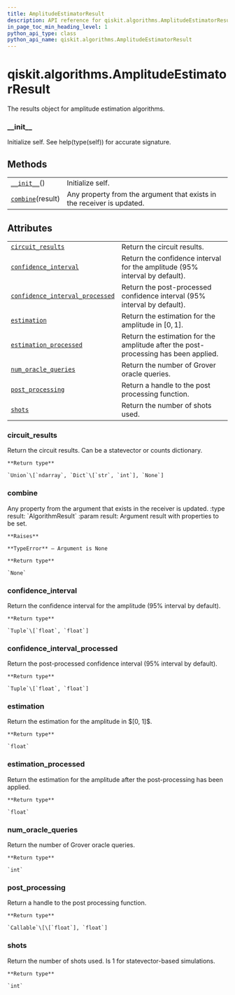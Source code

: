 ```yaml
---
title: AmplitudeEstimatorResult
description: API reference for qiskit.algorithms.AmplitudeEstimatorResult
in_page_toc_min_heading_level: 1
python_api_type: class
python_api_name: qiskit.algorithms.AmplitudeEstimatorResult
---
```


# qiskit.algorithms.AmplitudeEstimatorResult

<Class id="qiskit.algorithms.AmplitudeEstimatorResult" github="https://github.com/qiskit/qiskit/tree/stable/0.18/qiskit/algorithms/amplitude_estimators/amplitude_estimator.py" signature="AmplitudeEstimatorResult">
  The results object for amplitude estimation algorithms.

  ### \_\_init\_\_

  <Function id="qiskit.algorithms.AmplitudeEstimatorResult.__init__" name="__init__" signature="__init__()">
    Initialize self. See help(type(self)) for accurate signature.
  </Function>

  ## Methods

  |                                                                                                                               |                                                                        |
  | ----------------------------------------------------------------------------------------------------------------------------- | ---------------------------------------------------------------------- |
  | [`__init__`](#qiskit.algorithms.AmplitudeEstimatorResult.__init__ "qiskit.algorithms.AmplitudeEstimatorResult.__init__")()    | Initialize self.                                                       |
  | [`combine`](#qiskit.algorithms.AmplitudeEstimatorResult.combine "qiskit.algorithms.AmplitudeEstimatorResult.combine")(result) | Any property from the argument that exists in the receiver is updated. |

  ## Attributes

  |                                                                                                                                                                                         |                                                                                     |
  | --------------------------------------------------------------------------------------------------------------------------------------------------------------------------------------- | ----------------------------------------------------------------------------------- |
  | [`circuit_results`](#qiskit.algorithms.AmplitudeEstimatorResult.circuit_results "qiskit.algorithms.AmplitudeEstimatorResult.circuit_results")                                           | Return the circuit results.                                                         |
  | [`confidence_interval`](#qiskit.algorithms.AmplitudeEstimatorResult.confidence_interval "qiskit.algorithms.AmplitudeEstimatorResult.confidence_interval")                               | Return the confidence interval for the amplitude (95% interval by default).         |
  | [`confidence_interval_processed`](#qiskit.algorithms.AmplitudeEstimatorResult.confidence_interval_processed "qiskit.algorithms.AmplitudeEstimatorResult.confidence_interval_processed") | Return the post-processed confidence interval (95% interval by default).            |
  | [`estimation`](#qiskit.algorithms.AmplitudeEstimatorResult.estimation "qiskit.algorithms.AmplitudeEstimatorResult.estimation")                                                          | Return the estimation for the amplitude in $[0, 1]$.                                |
  | [`estimation_processed`](#qiskit.algorithms.AmplitudeEstimatorResult.estimation_processed "qiskit.algorithms.AmplitudeEstimatorResult.estimation_processed")                            | Return the estimation for the amplitude after the post-processing has been applied. |
  | [`num_oracle_queries`](#qiskit.algorithms.AmplitudeEstimatorResult.num_oracle_queries "qiskit.algorithms.AmplitudeEstimatorResult.num_oracle_queries")                                  | Return the number of Grover oracle queries.                                         |
  | [`post_processing`](#qiskit.algorithms.AmplitudeEstimatorResult.post_processing "qiskit.algorithms.AmplitudeEstimatorResult.post_processing")                                           | Return a handle to the post processing function.                                    |
  | [`shots`](#qiskit.algorithms.AmplitudeEstimatorResult.shots "qiskit.algorithms.AmplitudeEstimatorResult.shots")                                                                         | Return the number of shots used.                                                    |

  ### circuit\_results

  <Function id="qiskit.algorithms.AmplitudeEstimatorResult.circuit_results" name="circuit_results" signature="property circuit_results">
    Return the circuit results. Can be a statevector or counts dictionary.

    **Return type**

    `Union`\[`ndarray`, `Dict`\[`str`, `int`], `None`]
  </Function>

  ### combine

  <Function id="qiskit.algorithms.AmplitudeEstimatorResult.combine" name="combine" signature="combine(result)">
    Any property from the argument that exists in the receiver is updated. :type result: `AlgorithmResult` :param result: Argument result with properties to be set.

    **Raises**

    **TypeError** – Argument is None

    **Return type**

    `None`
  </Function>

  ### confidence\_interval

  <Function id="qiskit.algorithms.AmplitudeEstimatorResult.confidence_interval" name="confidence_interval" signature="property confidence_interval">
    Return the confidence interval for the amplitude (95% interval by default).

    **Return type**

    `Tuple`\[`float`, `float`]
  </Function>

  ### confidence\_interval\_processed

  <Function id="qiskit.algorithms.AmplitudeEstimatorResult.confidence_interval_processed" name="confidence_interval_processed" signature="property confidence_interval_processed">
    Return the post-processed confidence interval (95% interval by default).

    **Return type**

    `Tuple`\[`float`, `float`]
  </Function>

  ### estimation

  <Function id="qiskit.algorithms.AmplitudeEstimatorResult.estimation" name="estimation" signature="property estimation">
    Return the estimation for the amplitude in $[0, 1]$.

    **Return type**

    `float`
  </Function>

  ### estimation\_processed

  <Function id="qiskit.algorithms.AmplitudeEstimatorResult.estimation_processed" name="estimation_processed" signature="property estimation_processed">
    Return the estimation for the amplitude after the post-processing has been applied.

    **Return type**

    `float`
  </Function>

  ### num\_oracle\_queries

  <Function id="qiskit.algorithms.AmplitudeEstimatorResult.num_oracle_queries" name="num_oracle_queries" signature="property num_oracle_queries">
    Return the number of Grover oracle queries.

    **Return type**

    `int`
  </Function>

  ### post\_processing

  <Function id="qiskit.algorithms.AmplitudeEstimatorResult.post_processing" name="post_processing" signature="property post_processing">
    Return a handle to the post processing function.

    **Return type**

    `Callable`\[\[`float`], `float`]
  </Function>

  ### shots

  <Function id="qiskit.algorithms.AmplitudeEstimatorResult.shots" name="shots" signature="property shots">
    Return the number of shots used. Is 1 for statevector-based simulations.

    **Return type**

    `int`
  </Function>
</Class>

